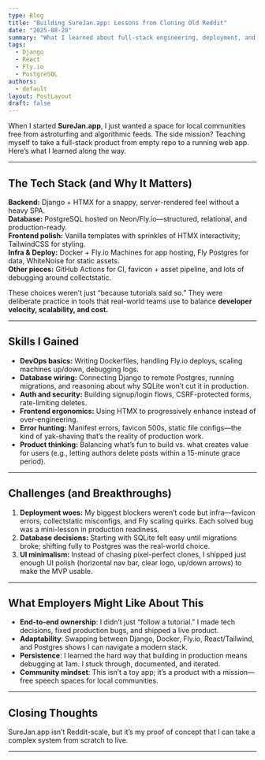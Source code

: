 ```yaml
---
type: Blog
title: "Building SureJan.app: Lessons from Cloning Old Reddit"
date: "2025-08-28"
summary: "What I learned about full-stack engineering, deployment, and product thinking while building an own online forum."
tags:
  - Django
  - React
  - Fly.io
  - PostgreSQL
authors:
  - default
layout: PostLayout
draft: false
---
```


When I started **SureJan.app**, I just wanted a space for local communities free from astroturfing and algorithmic feeds. The side mission? Teaching myself to take a full-stack product from empty repo to a running web app. Here’s what I learned along the way.

---

## The Tech Stack (and Why It Matters)

**Backend:** Django + HTMX for a snappy, server-rendered feel without a heavy SPA.  
**Database:** PostgreSQL hosted on Neon/Fly.io—structured, relational, and production-ready.  
**Frontend polish:** Vanilla templates with sprinkles of HTMX interactivity; TailwindCSS for styling.  
**Infra & Deploy:** Docker + Fly.io Machines for app hosting, Fly Postgres for data, WhiteNoise for static assets.  
**Other pieces:** GitHub Actions for CI, favicon + asset pipeline, and lots of debugging around collectstatic.

These choices weren’t just “because tutorials said so.” They were deliberate practice in tools that real-world teams use to balance **developer velocity, scalability, and cost.**

---

## Skills I Gained

* **DevOps basics:** Writing Dockerfiles, handling Fly.io deploys, scaling machines up/down, debugging logs.  
* **Database wiring:** Connecting Django to remote Postgres, running migrations, and reasoning about why SQLite won’t cut it in production.  
* **Auth and security:** Building signup/login flows, CSRF-protected forms, rate-limiting deletes.  
* **Frontend ergonomics:** Using HTMX to progressively enhance instead of over-engineering.  
* **Error hunting:** Manifest errors, favicon 500s, static file configs—the kind of yak-shaving that’s the reality of production work.  
* **Product thinking:** Balancing what’s fun to build vs. what creates value for users (e.g., letting authors delete posts within a 15-minute grace period).  

---

## Challenges (and Breakthroughs)

1. **Deployment woes:** My biggest blockers weren’t code but infra—favicon errors, collectstatic misconfigs, and Fly scaling quirks. Each solved bug was a mini-lesson in production readiness.  
2. **Database decisions:** Starting with SQLite felt easy until migrations broke; shifting fully to Postgres was the real-world choice.  
3. **UI minimalism:** Instead of chasing pixel-perfect clones, I shipped just enough UI polish (horizontal nav bar, clear logo, up/down arrows) to make the MVP usable.  

---

## What Employers Might Like About This

* **End-to-end ownership**: I didn’t just “follow a tutorial.” I made tech decisions, fixed production bugs, and shipped a live product.  
* **Adaptability**: Swapping between Django, Docker, Fly.io, React/Tailwind, and Postgres shows I can navigate a modern stack.  
* **Persistence**: I learned the hard way that building in production means debugging at 1am. I stuck through, documented, and iterated.  
* **Community mindset**: This isn’t a toy app; it’s a product with a mission—free speech spaces for local communities.  

---

## Closing Thoughts

SureJan.app isn’t Reddit-scale, but it’s my proof of concept that I can take a complex system from scratch to live. 



---
